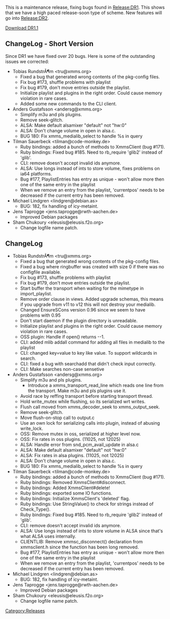 {{Navbar}}

This is a maintenance release, fixing bugs found in [[Release:DR1]]. This shows that we have a high paced release-soon type of scheme. New features will go into [[Release:DR2]].

[[Download XMMS2 | Download DR1.1]]

== ChangeLog - Short Version ==
Since DR1 we have fixed over 20 bugs. Here is some of the outstanding issues we corrected:
* Tobias RundstrÃ¶m <tru@xmms.org>
** Fixed a bug that generated wrong contents of the pkg-config files.
** Fix bug #173, shuffle problems with playlist
** Fix bug #179, don't move entries outside the playlist.
** Initialize playlist and plugins in the right order. Could cause memory violation in rare cases.
** Added some new commands to the CLI client.
* Anders Gustafsson <andersg@xmms.org>
**    Simplify m3u and pls plugins.
**    Remove seek-glitch.
**    ALSA: Make default alsamixer "default" not "hw:0"
**    ALSA: Don't change volume in open in alsa.c.
** BUG 180: Fix xmms_medialib_select to handle %s in query
* Tilman Sauerbeck <tilman@code-monkey.de>
**    Ruby bindings: added a bunch of methods to XmmsClient (bug #171).
**    Ruby bindings: Fixed bug #185. Need to rb_require 'glib2' instead of 'glib'.
**    CLI: remove doesn't accept invalid ids anymore.
**    ALSA: Use longs instead of ints to store volume, fixes problems on ia64 platforms.
**    Bug #177, PlaylistEntries has entry as unique - won't allow more then one of the same entry in the playlist
**    When we remove an entry from the playlist, 'currentpos' needs to be decreased if the current entry has been removed.
* Michael Lindgren <lindgren@debian.as>
**    BUG: 182, fix handling of icy-metaint.
* Jens Taprogge <jens.taprogge@rwth-aachen.de>
**    Improved Debian packages
* Sham Chukoury <eleusis@eleusis.f2o.org>
**    Change logfile name patch.

== ChangeLog ==
* Tobias RundstrÃ¶m <tru@xmms.org>
** Fixed a bug that generated wrong contents of the pkg-config files.
** Fixed a bug where ringbuffer was created with size 0 if there was no configfile available.
** Fix bug #173, shuffle problems with playlist
** Fix bug #179, don't move entries outside the playlist.
** Start buffer the transport when waiting for the mimetype in import_playlist.
** Remove order clause in views. Added upgrade schemas, this means if you upgrade from v11 to v12 this will not destroy your medialib.
** Changed EnsureSCons version 0.96 since we seem to have problems with 0.95
**    Don't start daemon if the plugin directory is unreadable.
**    Initialize playlist and plugins in the right order. Could cause memory violation in rare cases.
**    OSS plugin: Handle if open() returns --1.
**    CLI: added mlib addall command for adding all files in medialib to the playlist
**    CLI: changed key=value to key like value. To support wildcards in search.
**    CLI: fixed a bug with searchadd that didn't check input correctly.
**    CLI: Make searches non-case sensetive
* Anders Gustafsson <andersg@xmms.org>
**    Simplify m3u and pls plugins.
***      Introduce a xmms_transport_read_line which reads one line from the transport. Make m3u and pls plugins use it.
**    Avoid race by reffing transport before starting transport thread.
**    Hold write_mutex while flushing, so its serialized wrt writes.
**    Flush call moved from xmms_decoder_seek to xmms_output_seek.
**    Remove seek-glitch.
**    Move flush-on-stop call to output.c
**    Use an own lock for serializing calls into plugin, instead of abusing write_lock.
**    OSS: Remove mutex in oss, serialized at higher level now.
**    OSS: Fix rates in oss plugins. (11025, not 12025)
**    ALSA: Handle error from snd_pcm_avail_update in alsa.c
**    ALSA: Make default alsamixer "default" not "hw:0"
**    ALSA: Fix rates in alsa plugins. (11025, not 12025)
**    ALSA: Don't change volume in open in alsa.c.
** BUG 180: Fix xmms_medialib_select to handle %s in query
* Tilman Sauerbeck <tilman@code-monkey.de>
**    Ruby bindings: added a bunch of methods to XmmsClient (bug #171).
**    Ruby bindings: Removed XmmsClient#disconnect.
**    Ruby bindings: Added XmmsClient#delete!
**    Ruby bindings: exported some IO functions.
**    Ruby bindings: Initialize XmmsClient's 'deleted' flag.
**    Ruby bindings: Use StringValue() to check for strings instead of Check_Type().
**    Ruby bindings: Fixed bug #185. Need to rb_require 'glib2' instead of 'glib'.
**    CLI: remove doesn't accept invalid ids anymore.
**    ALSA: Use longs instead of ints to store volume in ALSA since that's what ALSA uses internally.
**    CLIENTLIB: Remove xmmsc_disconnect() declaration from xmmsclient.h since the function has been long removed.
**    Bug #177, PlaylistEntries has entry as unique - won't allow more then one of the same entry in the playlist
**    When we remove an entry from the playlist, 'currentpos' needs to be decreased if the current entry has been removed.
* Michael Lindgren <lindgren@debian.as>
**    BUG: 182, fix handling of icy-metaint.
* Jens Taprogge <jens.taprogge@rwth-aachen.de>
**    Improved Debian packages
* Sham Chukoury <eleusis@eleusis.f2o.org>
**    Change logfile name patch.


[[Category:Releases]]
